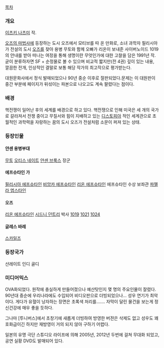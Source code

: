 [[목차]]

=== 개요 ===
[[이츠키 나츠미]] 작.

[[오즈의 마법사]]에 등장하는 도시 오즈에서 모티브를 따 온 만화로, 소녀 과학자 필리시아가 전설의 도시 [[오즈]]를 찾아 용병 무토와 함께 오빠가 리온이 보내준 사이버노이드 1019의 안내를 받아 떠나는 여정을 통해 생명이란 무엇인가에 대한 고찰을 담은 1991년 작. 굳이 분류하자면 SF + 순정물로 볼 수 있으며 비교적 짧지만(전 4권) 깊이 있는 내용, 깔끔한 전개, 인상적인 결말로 보통 해당 작가의 최고작으로 평가받는다.

대원문화사에서 정식 발매되었으나 90년 중순 이후로 절판되었다.문제는 이 대원판이 중간 부분에 페이지가 뒤섞이는 파본으로 나오고도 계속 팔렸다는 점이다.
=== 배경 ===
핵전쟁이 일어난 후의 세계를 배경으로 하고 있다. 핵전쟁으로 인해 미국은 세 개의 국가로 갈라져서 전쟁 중이고 무질서와 힘이 지배하고 있는 [[디스토피아]] 적인 세계관으로 초월적인 과학력을 자랑하는 꿈의 도시 오즈가 전설처럼 소문이 퍼져 있는 상태.

=== 등장인물 ===
==== 얀센 용병부대 ====
[[무토]]
[[오티스 네이트]]
[[얀센 브룩스]] 장군
==== 에프슈타인 가 ====
[[필리시아 에프슈타인]]
[[비앙카 에프슈타인]]
[[리온 에프슈타인]]
에프슈타인 수상 보좌관
[[파멜라 엡스타인]]
==== 오즈 ====
[[리온 에프슈타인]]
[[시드니 던트리]] 박사
[[1019]]
[[1021]]
[[1024]]
==== 글레스 바레 ====
[[스카일즈]]
=== 등장국가 ===
샨레이트
인디
골디
=== 미디어믹스 ===
OVA화되었다. 원작에 충실하게 만들어졌으나 예산탓인지 몇 명의 주요인물이 잘렸다. 90년대 중순에 우리나라에도 수입되어 비디오판으로 더빙되었으나... 성우 연기가 최악이다. 게다가 유혈이 낭자하는 장면은 초록색 처리를……. 자막이 달린 물건을 보는게 정신건강에 매우 좋을 듯하다.

그나마 [투니버스]에서 초창기에 새롭게 더빙하여 방영한 버젼은 삭제도 없고 성우도 꽤 호화급이긴 하지만 재방영이 거의 되지 않아 구하기 어렵다.

일본의 유명 극단 스튜디오 라이프에 의해 2005년, 2012년 두번에 걸쳐 무대화 되었고, 공연 실황 DVD도 발매되어 있다. 
